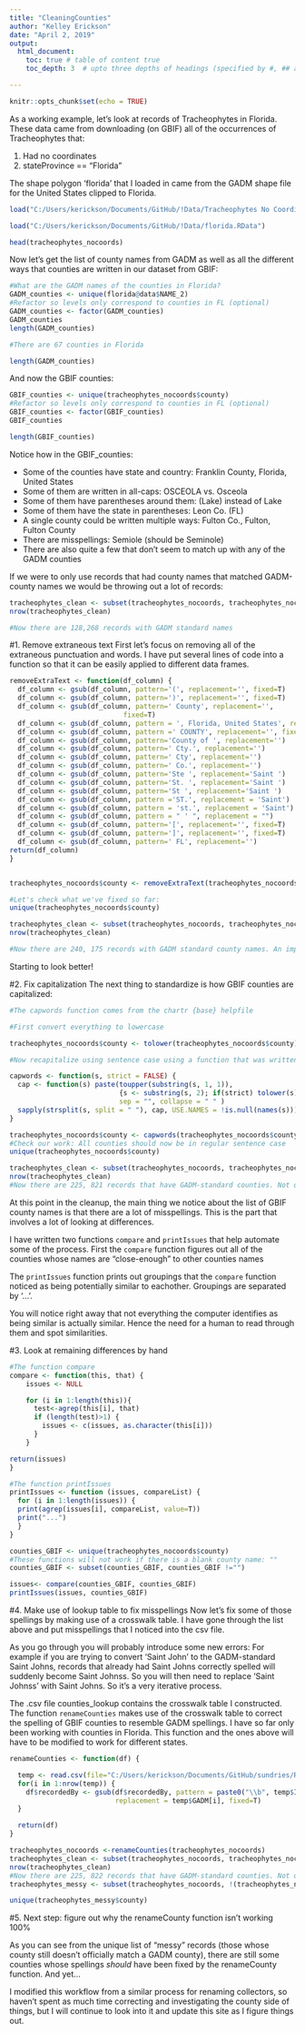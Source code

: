 ```yaml
---
title: "CleaningCounties"
author: "Kelley Erickson"
date: "April 2, 2019"
output: 
  html_document:
    toc: true # table of content true
    toc_depth: 3  # upto three depths of headings (specified by #, ## and ###)

---
```


```r
knitr::opts_chunk$set(echo = TRUE)
```

As a working example, let's look at records of Tracheophytes in Florida. These data came from downloading  (on GBIF) all of the occurrences of Tracheophytes that: 

1. Had no coordinates
2. stateProvince == "Florida"

The shape polygon 'florida' that I loaded in came from the GADM shape file for the United States clipped to Florida. 
```r

load("C:/Users/kerickson/Documents/GitHub/!Data/Tracheophytes No Coordinates/tracheophytes_nocoords.RData")

load("C:/Users/kerickson/Documents/GitHub/!Data/florida.RData")

head(tracheophytes_nocoords)
```

Now let's get the list of county names from GADM as well as all the different ways that counties are written in our dataset from GBIF: 
```r

#What are the GADM names of the counties in Florida? 
GADM_counties <- unique(florida@data$NAME_2)
#Refactor so levels only correspond to counties in FL (optional)
GADM_counties <- factor(GADM_counties) 
GADM_counties 
length(GADM_counties) 

#There are 67 counties in Florida 

length(GADM_counties) 
```

And now the GBIF counties: 
```r

GBIF_counties <- unique(tracheophytes_nocoords$county)
#Refactor so levels only correspond to counties in FL (optional)
GBIF_counties <- factor(GBIF_counties)
GBIF_counties 

length(GBIF_counties)
```

Notice how in the GBIF_counties: 

 * Some of the counties have state and country: Franklin County, Florida, United States
 * Some of them are written in all-caps: OSCEOLA vs. Osceola
 * Some of them have parentheses around them: (Lake) instead of Lake 
 * Some of them have the state in parentheses: Leon Co. (FL)
 * A single county could be written multiple ways: Fulton Co., Fulton, Fulton County
 * There are misspellings: Semiole (should be Seminole) 
 * There are also quite a few that don't seem to match up with any of the GADM  counties
 
 If we were to only use records that had county names that matched GADM-county names we would be throwing out a lot of records: 
 
```r


tracheophytes_clean <- subset(tracheophytes_nocoords, tracheophytes_nocoords$county %in% GADM_counties)
nrow(tracheophytes_clean)

#Now there are 128,268 records with GADM standard names 
```
#1. Remove extraneous text 
First let's focus on removing all of the extraneous punctuation and words. I have put several lines of code into a function so that it can be easily applied to different data frames.   

```r


removeExtraText <- function(df_column) {
  df_column <- gsub(df_column, pattern='(', replacement='', fixed=T)
  df_column <- gsub(df_column, pattern=')', replacement='', fixed=T)
  df_column <- gsub(df_column, pattern=' County', replacement='', 
                            fixed=T)
  df_column <- gsub(df_column, pattern = ', Florida, United States', replacement = "", fixed=T)
  df_column <- gsub(df_column, pattern =' COUNTY', replacement='', fixed=T)
  df_column <- gsub(df_column, pattern='County of ', replacement='')
  df_column <- gsub(df_column, pattern=' Cty.', replacement='')
  df_column <- gsub(df_column, pattern=' Cty', replacement='')
  df_column <- gsub(df_column, pattern=' Co.', replacement='')
  df_column <- gsub(df_column, pattern='Ste ', replacement='Saint ')
  df_column <- gsub(df_column, pattern='St. ', replacement='Saint ')
  df_column <- gsub(df_column, pattern='St ', replacement='Saint ')
  df_column <- gsub(df_column, pattern ='ST.', replacement = 'Saint')
  df_column <- gsub(df_column, pattern = 'st.', replacement = 'Saint')
  df_column <- gsub(df_column, pattern = " ' ", replacement = "")
  df_column <- gsub(df_column, pattern='[', replacement='', fixed=T)
  df_column <- gsub(df_column, pattern=']', replacement='', fixed=T)
  df_column <- gsub(df_column, pattern=' FL', replacement='')
return(df_column)
} 


tracheophytes_nocoords$county <- removeExtraText(tracheophytes_nocoords$county)

#Let's check what we've fixed so far: 
unique(tracheophytes_nocoords$county)

tracheophytes_clean <- subset(tracheophytes_nocoords, tracheophytes_nocoords$county %in% GADM_counties)
nrow(tracheophytes_clean)

#Now there are 240, 175 records with GADM standard county names. An improvement!
```  
Starting to look better!

#2. Fix capitalization 
The next thing to standardize is how GBIF counties are capitalized: 
```r
#The capwords function comes from the chartr {base} helpfile

#First convert everything to lowercase 

tracheophytes_nocoords$county <- tolower(tracheophytes_nocoords$county)

#Now recapitalize using sentence case using a function that was written out in the chartr {base} helpfile 

capwords <- function(s, strict = FALSE) {
  cap <- function(s) paste(toupper(substring(s, 1, 1)),
                           {s <- substring(s, 2); if(strict) tolower(s) else s},
                           sep = "", collapse = " " )
  sapply(strsplit(s, split = " "), cap, USE.NAMES = !is.null(names(s)))
}

tracheophytes_nocoords$county <- capwords(tracheophytes_nocoords$county)
#Check our work: All counties should now be in regular sentence case 
unique(tracheophytes_nocoords$county) 

tracheophytes_clean <- subset(tracheophytes_nocoords, tracheophytes_nocoords$county %in% GADM_counties)
nrow(tracheophytes_clean)
#Now there are 225, 821 records that have GADM-standard counties. Not quite sure why it went down again...  
```

 At this point in the cleanup, the main thing we notice about the list of GBIF county names is that there are a lot of misspellings. This is the part that involves a lot of looking at differences.
 
 I have written two functions `compare` and `printIssues` that help automate some of the process. First the `compare` function figures out all of the counties whose names are "close-enough" to other counties names 
 
 The `printIssues` function prints out groupings that the `compare` function noticed as being potentially similar to eachother. Groupings are separated by '...'. 
 
 You will notice right away that not everything the computer identifies as being similar is actually similar. Hence the need for a human to read through them and spot similarities. 
 
#3. Look at remaining differences by hand 

```r
#The function compare 
compare <- function(this, that) {
    issues <- NULL

    for (i in 1:length(this)){
      test<-agrep(this[i], that)
      if (length(test)>1) {
        issues <- c(issues, as.character(this[i]))
      }
    }

return(issues)
}

#The function printIssues 
printIssues <- function (issues, compareList) {
  for (i in 1:length(issues)) {
  print(agrep(issues[i], compareList, value=T))
  print("...")
  }
}

counties_GBIF <- unique(tracheophytes_nocoords$county)
#These functions will not work if there is a blank county name: ""
counties_GBIF <- subset(counties_GBIF, counties_GBIF !="")

issues<- compare(counties_GBIF, counties_GBIF)
printIssues(issues, counties_GBIF)
```

#4. Make use of lookup table to fix misspellings 
Now let's fix some of those spellings by making use of a crosswalk table. I have gone through the list above and put misspellings that I noticed into the csv file. 

As you go through you will probably introduce some new errors: For example if you are trying to convert 'Saint John' to the GADM-standard Saint Johns, records that already had Saint Johns correctly spelled will suddenly become Saint Johnss. So you will then need to replace 'Saint Johnss' with Saint Johns. So it's a very iterative process.

The .csv file counties_lookup contains the crosswalk table I constructed. The function `renameCounties` makes use of the crosswalk table to correct the spelling of GBIF counties to resemble GADM spellings. I have so far only been working with counties in Florida. This function and the ones above will have to be modified to work for different states. 

```r

renameCounties <- function(df) {

  temp <- read.csv(file="C:/Users/kerickson/Documents/GitHub/sundries/R/county_lookup.csv"  )
  for(i in 1:nrow(temp)) {
    df$recordedBy <- gsub(df$recordedBy, pattern = paste0("\\b", temp$Incorrect[i], "\\b"), 
                          replacement = temp$GADM[i], fixed=T)
  }

  return(df)
}

tracheophytes_nocoords <-renameCounties(tracheophytes_nocoords)
tracheophytes_clean <- subset(tracheophytes_nocoords, tracheophytes_nocoords$county %in% GADM_counties)
nrow(tracheophytes_clean)
#Now there are 225, 822 records that have GADM-standard counties. Not quite sure why it went down again...
tracheophytes_messy <- subset(tracheophytes_nocoords, !(tracheophytes_nocoords$county %in% GADM_counties))

unique(tracheophytes_messy$county)


```
#5. Next step: figure out why the renameCounty function isn't working 100%

As you can see from the unique list of "messy" records (those whose county still doesn't officially match a GADM county), there are still some counties whose spellings _should_ have been fixed by the renameCounty function. And yet... 

I modified this workflow from a similar process for renaming collectors, so haven't spent as much time correcting and investigating the county side of things, but I will continue to look into it and update this site as I figure things out. 
